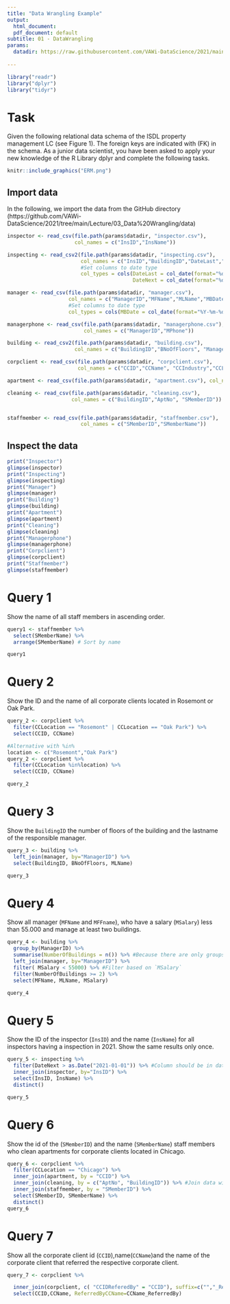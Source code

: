```yaml
---
title: "Data Wrangling Example"
output:
  html_document:
  pdf_document: default
subtitle: 01 - DataWrangling
params:
  datadir: https://raw.githubusercontent.com/VAWi-DataScience/2021/main/Lecture/03_Data%20Wrangling/data/
           
---
```


```r
library("readr")
library("dplyr")
library("tidyr")
```

# Task
Given the following relational data schema of the ISDL property management LC (see Figure 1). The foreign keys are indicated with (FK) in the schema. 
As a junior data scientist, you have been asked to apply your new knowledge of the R Library dplyr and complete the following tasks. 

```r
knitr::include_graphics("ERM.png")
```

## Import data
In the following, we import the data from the GitHub directory (https://github.com/VAWi-DataScience/2021/tree/main/Lecture/03_Data%20Wrangling/data)

```r

inspector <- read_csv(file.path(params$datadir, "inspector.csv"), 
                      col_names = c("InsID","InsName"))

inspecting <- read_csv2(file.path(params$datadir, "inspecting.csv"),
                        col_names = c("InsID","BuildingID","DateLast","DateNext"),
                        #Set columns to date type
                        col_types = cols(DateLast = col_date(format="%d.%m.%Y"), 
                                         DateNext = col_date(format="%d.%m.%Y")))

manager <- read_csv(file.path(params$datadir, "manager.csv"), 
                    col_names = c("ManagerID","MFName","MLName","MBDate","MSalary", "MBonus","MResBuildingID"),
                    #Set columns to date type
                    col_types = cols(MBDate = col_date(format="%Y-%m-%d")))

managerphone <- read_csv(file.path(params$datadir, "managerphone.csv"), 
                         col_names = c("ManagerID","MPhone"))

building <- read_csv2(file.path(params$datadir, "building.csv"), 
                      col_names = c("BuildingID","BNoOfFloors", "ManagerID"))

corpclient <- read_csv(file.path(params$datadir, "corpclient.csv"), 
                       col_names = c("CCID","CCName", "CCIndustry","CCLocation","CCIDReferedBy"))

apartment <- read_csv(file.path(params$datadir, "apartment.csv"), col_names = c("BuildingID","AptNo", "ANoOfBedrooms","CCID"))

cleaning <- read_csv(file.path(params$datadir, "cleaning.csv"), 
                     col_names = c("BuildingID","AptNo", "SMemberID"))


staffmember <- read_csv(file.path(params$datadir, "staffmember.csv"), 
                        col_names = c("SMemberID","SMemberName"))
```
## Inspect the data

```r
print("Inspector")
glimpse(inspector)
print("Inspecting")
glimpse(inspecting)
print("Manager")
glimpse(manager)
print("Building")
glimpse(building)
print("Apartment")
glimpse(apartment)
print("Cleaning")
glimpse(cleaning)
print("Managerphone")
glimpse(managerphone)
print("Corpclient")
glimpse(corpclient)
print("Staffmember")
glimpse(staffmember)
```

# Query 1
Show the name of all staff members in ascending order.

```r
query1 <- staffmember %>%
  select(SMemberName) %>%
  arrange(SMemberName) # Sort by name

query1

```

# Query 2
Show the ID and the name of all corporate clients located in Rosemont or Oak Park.

```r
query_2 <- corpclient %>%
  filter(CCLocation == "Rosemont" | CCLocation == "Oak Park") %>%  
  select(CCID, CCName) 

#Alternative with %in% 
location <- c("Rosemont","Oak Park")
query_2 <- corpclient %>%
  filter(CCLocation %in%location) %>% 
  select(CCID, CCName) 

query_2
```

# Query 3
Show the `BuildingID` the number of floors of the building and the lastname of the responsible manager. 

```r
query_3 <- building %>%
  left_join(manager, by="ManagerID") %>%
  select(BuildingID, BNoOfFloors, MLName)

query_3
```

# Query 4
Show all manager (`MFName` and `MFFname`), who have a salary (`MSalary`) less than 55.000 and manage at least two buildings.

```r
query_4 <- building %>%
  group_by(ManagerID) %>%
  summarise(NumberOfBuildings = n()) %>% #Because there are only groups of one we get a notification in the console. We can turnout these messages in the settings of the code-junk
  left_join(manager, by="ManagerID") %>%
  filter( MSalary < 55000) %>% #Filter based on `MSalary`
  filter(NumberOfBuildings >= 2) %>%
  select(MFName, MLName, MSalary)

query_4

```

# Query 5
Show the ID of the inspector (`InsID`) and the name (`InsName`) for all inspectors having a inspection in 2021. Show the same results only once. 

```r
query_5 <- inspecting %>%
  filter(DateNext > as.Date("2021-01-01")) %>% #Column should be in date format. Either when importing or here by casting the type
  inner_join(inspector, by="InsID") %>%
  select(InsID, InsName) %>%
  distinct()

query_5
```

# Query 6
Show the id of the (`SMemberID`) and the name (`SMemberName`) staff members who clean apartments for corporate clients located in Chicago. 

```r
query_6 <- corpclient %>%
  filter(CCLocation == "Chicago") %>%
  inner_join(apartment, by = "CCID") %>%
  inner_join(cleaning, by = c("AptNo", "BuildingID")) %>% #Join data with double foreign key
  inner_join(staffmember, by = "SMemberID") %>%
  select(SMemberID, SMemberName) %>%
  distinct()
query_6
```

# Query 7
Show all the corporate client id (`CCID`),name(`CCName`)and the name of the corporate client that referred the respective corporate client. 

```r
query_7 <- corpclient %>%

  inner_join(corpclient, c( "CCIDReferedBy" = "CCID"), suffix=c("","_ReferredBy")) %>% #Self join with a suffix for the new columns
  select(CCID,CCName, ReferredByCCName=CCName_ReferredBy)

```

